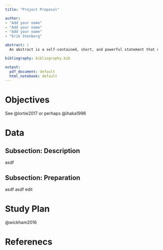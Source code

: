 ```yaml
---
title: "Project Proposal"

author:
- "Add your name"
- "Add your name"
- "Add your name"
- "Erik Stenberg"

abstract: |
  An abstract is a self-contained, short, and powerful statement that describes a larger work. Components vary according to discipline. An abstract of a social science or scientific work may contain the scope, purpose, results, and contents of the work. An abstract of a humanities work may contain the thesis, background, and conclusion of the larger work. An abstract is not a review, nor does it evaluate the work being abstracted.  s

bibliography: bibliography.bib

output:
  pdf_document: default
  html_notebook: default
---
```


# Objectives

See @lortie2017 or perhaps @ihaka1996

# Data

## Subsection: Description
asdf

## Subsection: Preparation
asdf
asdf
edit

# Study Plan

@wickham2016

# Referenecs
